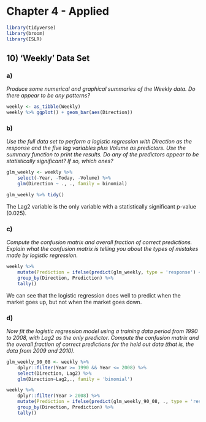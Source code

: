 # Chapter 4 - Applied

```r
library(tidyverse)
library(broom)
library(ISLR)
```

## 10) 'Weekly' Data Set

### a)
*Produce some numerical and graphical summaries of the Weekly data. Do there appear to be any patterns?*

```r
weekly <- as_tibble(Weekly)
weekly %>% ggplot() + geom_bar(aes(Direction))
```


### b)
*Use the full data set to perform a logistic regression with Direction as the response and the five lag variables plus Volume as predictors. Use the summary function to print the results. Do any of the predictors appear to be statistically significant? If so, which ones?*

```r
glm_weekly <- weekly %>% 
    select(-Year, -Today, -Volume) %>% 
    glm(Direction ~ ., ., family = binomial)

glm_weekly %>% tidy()
```

The Lag2 variable is the only variable with a statistically significant p-value (0.025).

### c)
*Compute the confusion matrix and overall fraction of correct predictions. Explain what the confusion matrix is telling you about the types of mistakes made by logistic regression.*

```r
weekly %>% 
    mutate(Prediction = ifelse(predict(glm_weekly, type = 'response') < .5, 'Down', 'Up')) %>% 
    group_by(Direction, Prediction) %>% 
    tally() 
```

We can see that the logistic regression does well to predict when the market goes up, but not when the market goes down.

### d)
*Now fit the logistic regression model using a training data period from 1990 to 2008, with Lag2 as the only predictor. Compute the confusion matrix and the overall fraction of correct predictions for the held out data (that is, the data from 2009 and 2010).*

```r
glm_weekly_90_08 <- weekly %>% 
    dplyr::filter(Year >= 1990 && Year <= 2008) %>% 
    select(Direction, Lag2) %>% 
    glm(Direction~Lag2,., family = 'binomial')

weekly %>% 
    dplyr::filter(Year > 2008) %>% 
    mutate(Prediction = ifelse(predict(glm_weekly_90_08, ., type = 'response') < .5, "Down", "Up")) %>% 
    group_by(Direction, Prediction) %>% 
    tally()
```
